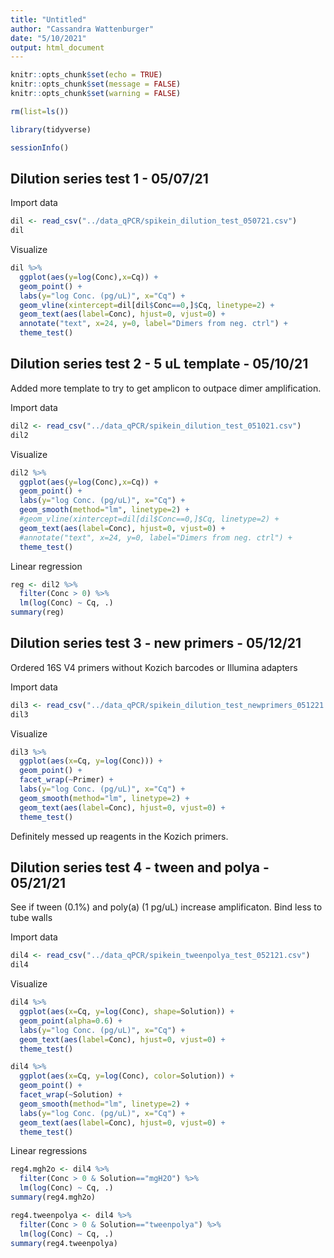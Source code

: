 ```yaml
---
title: "Untitled"
author: "Cassandra Wattenburger"
date: "5/10/2021"
output: html_document
---
```


```r
knitr::opts_chunk$set(echo = TRUE)
knitr::opts_chunk$set(message = FALSE)
knitr::opts_chunk$set(warning = FALSE)
```

```r
rm(list=ls())

library(tidyverse)

sessionInfo()
```

Dilution series test 1 - 05/07/21
---------------------------------

Import data

```r
dil <- read_csv("../data_qPCR/spikein_dilution_test_050721.csv")
dil
```

Visualize

```r
dil %>%
  ggplot(aes(y=log(Conc),x=Cq)) +
  geom_point() +
  labs(y="log Conc. (pg/uL)", x="Cq") +
  geom_vline(xintercept=dil[dil$Conc==0,]$Cq, linetype=2) +
  geom_text(aes(label=Conc), hjust=0, vjust=0) +
  annotate("text", x=24, y=0, label="Dimers from neg. ctrl") +
  theme_test()
```


Dilution series test 2 - 5 uL template - 05/10/21
---------------------------------

Added more template to try to get amplicon to outpace dimer amplification.

Import data

```r
dil2 <- read_csv("../data_qPCR/spikein_dilution_test_051021.csv")
dil2
```

Visualize

```r
dil2 %>%
  ggplot(aes(y=log(Conc),x=Cq)) +
  geom_point() +
  labs(y="log Conc. (pg/uL)", x="Cq") +
  geom_smooth(method="lm", linetype=2) +
  #geom_vline(xintercept=dil[dil$Conc==0,]$Cq, linetype=2) +
  geom_text(aes(label=Conc), hjust=0, vjust=0) +
  #annotate("text", x=24, y=0, label="Dimers from neg. ctrl") +
  theme_test()
```

Linear regression

```r
reg <- dil2 %>%
  filter(Conc > 0) %>%
  lm(log(Conc) ~ Cq, .)
summary(reg)
```

Dilution series test 3 - new primers - 05/12/21
-----------------------------------------------

Ordered 16S V4 primers without Kozich barcodes or Illumina adapters

Import data

```r
dil3 <- read_csv("../data_qPCR/spikein_dilution_test_newprimers_051221.csv")
dil3
```

Visualize

```r
dil3 %>%
  ggplot(aes(x=Cq, y=log(Conc))) +
  geom_point() +
  facet_wrap(~Primer) +
  labs(y="log Conc. (pg/uL)", x="Cq") +
  geom_smooth(method="lm", linetype=2) +
  geom_text(aes(label=Conc), hjust=0, vjust=0) +
  theme_test()
```

Definitely messed up reagents in the Kozich primers.


Dilution series test 4 - tween and polya - 05/21/21
-----------------------------------------------

See if tween (0.1%) and poly(a) (1 pg/uL) increase amplificaton. Bind less to tube walls

Import data

```r
dil4 <- read_csv("../data_qPCR/spikein_tweenpolya_test_052121.csv")
dil4
```

Visualize

```r
dil4 %>%
  ggplot(aes(x=Cq, y=log(Conc), shape=Solution)) +
  geom_point(alpha=0.6) +
  labs(y="log Conc. (pg/uL)", x="Cq") +
  geom_text(aes(label=Conc), hjust=0, vjust=0) +
  theme_test()

dil4 %>%
  ggplot(aes(x=Cq, y=log(Conc), color=Solution)) +
  geom_point() +
  facet_wrap(~Solution) +
  geom_smooth(method="lm", linetype=2) +
  labs(y="log Conc. (pg/uL)", x="Cq") +
  geom_text(aes(label=Conc), hjust=0, vjust=0) +
  theme_test()
```

Linear regressions

```r
reg4.mgh2o <- dil4 %>%
  filter(Conc > 0 & Solution=="mgH2O") %>%
  lm(log(Conc) ~ Cq, .)
summary(reg4.mgh2o)

reg4.tweenpolya <- dil4 %>%
  filter(Conc > 0 & Solution=="tweenpolya") %>%
  lm(log(Conc) ~ Cq, .)
summary(reg4.tweenpolya)
```

